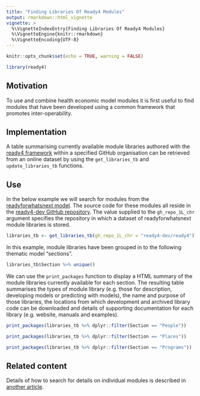 ```yaml
---
title: "Finding Libraries Of Ready4 Modules"
output: rmarkdown::html_vignette
vignette: >
  %\VignetteIndexEntry{Finding Libraries Of Ready4 Modules}
  %\VignetteEngine{knitr::rmarkdown}
  %\VignetteEncoding{UTF-8}
---
```


```r
knitr::opts_chunk$set(echo = TRUE, warning = FALSE)
```
```r
library(ready4) 
```

## Motivation
To use and combine health economic model modules it is first useful to find modules that have been developed using a common framework that promotes inter-operability.

## Implementation
A table summarising currently available module libraries authored with the [ready4 framework](https://www.ready4-dev.com/) within a specified GitHub organisation can be retrieved from an online dataset by using the `get_libraries_tb` and `update_libraries_tb` functions. 

## Use
In the below example we will search for modules from the [readyforwhatsnext model](https://readyforwhatsnext.org/). The source code for these modules all reside in the [ready4-dev GitHub repository](https://github.com/ready4-dev). The value supplied to the `gh_repo_1L_chr` argument specifies the repository in which a dataset of readyforwhatsnext module libraries is stored.

```r
libraries_tb <- get_libraries_tb(gh_repo_1L_chr = "ready4-dev/ready4") %>% update_libraries_tb(include_1L_chr = "modules", url_stub_1L_chr = "https://ready4-dev.github.io/")
```

In this example, module libraries have been grouped in to the following thematic model “sections”.

```r
libraries_tb$Section %>% unique()
```
We can use the `print_packages` function to display a HTML summary of the module libraries currently available for each section. The resulting table summarises the types of module library (e.g. those for description, developing models or predicting with models), the name and purpose of those libraries, the locations from which development and archived library code can be downloaded and details of supporting documentation for each library (e.g. website, manuals and examples).

```r
print_packages(libraries_tb %>% dplyr::filter(Section == "People"))
```

```r
print_packages(libraries_tb %>% dplyr::filter(Section == "Places"))
```

```r
print_packages(libraries_tb %>% dplyr::filter(Section == "Programs"))
```

## Related content
Details of how to search for details on individual modules is described in [another article](https://www.ready4-dev.com/docs/tutorials/use-models/finding-modules/modules/). 
